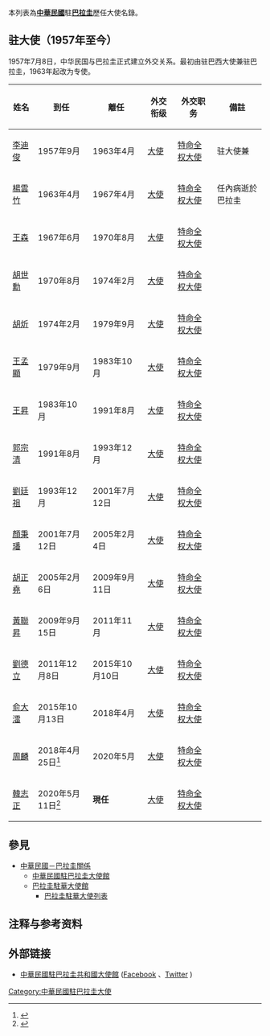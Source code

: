 本列表為'''[[中華民國|中華民國]]'''駐'''[[巴拉圭|巴拉圭]]'''歷任大使名錄。

== {{ROC}}驻{{PRY}}大使（1957年至今） ==
1957年7月8日，中华民国与巴拉圭正式建立外交关系。最初由驻巴西大使兼驻巴拉圭，1963年起改为专使。
{| class="wikitable" 
|- 
!姓名
!到任
!離任
!外交衔级
!外交职务
!colspan="2" | 備註
|-
| [[李迪俊|李迪俊]]
| 1957年9月
| 1963年4月
| [[大使|大使]]
| [[特命全权大使|特命全权大使]]
| 驻{{BRA}}大使兼
|-
| [[楊雲竹|楊雲竹]]
| 1963年4月
| 1967年4月
| [[大使|大使]]
| [[特命全权大使|特命全权大使]]
| 任內病逝於巴拉圭
|-
| [[王森_(中華民國)|王森]]
| 1967年6月
| 1970年8月
| [[大使|大使]]
| [[特命全权大使|特命全权大使]]
| 
|-
| [[胡世勳|胡世勳]]
| 1970年8月
| 1974年2月
| [[大使|大使]]
| [[特命全权大使|特命全权大使]]
| 
|-
| [[胡炘|胡炘]]
| 1974年2月
| 1979年9月
| [[大使|大使]]
| [[特命全权大使|特命全权大使]]
| 
|-
| [[王孟顯|王孟顯]]
| 1979年9月
| 1983年10月
| [[大使|大使]]
| [[特命全权大使|特命全权大使]]
| 
|-
| [[王昇|王昇]]
| 1983年10月
| 1991年8月
| [[大使|大使]]
| [[特命全权大使|特命全权大使]]
| 
|-
| [[郭宗清|郭宗清]]
| 1991年8月
| 1993年12月
| [[大使|大使]]
| [[特命全权大使|特命全权大使]]
| 
|-
| [[劉廷祖|劉廷祖]]
| 1993年12月
| 2001年7月12日
| [[大使|大使]]
| [[特命全权大使|特命全权大使]]
| 
|-
| [[顏秉璠|顏秉璠]]
| 2001年7月12日 
| 2005年2月4日
| [[大使|大使]]
| [[特命全权大使|特命全权大使]]
| 
|-
| [[胡正堯|胡正堯]]
| 2005年2月6日
| 2009年9月11日
| [[大使|大使]]
| [[特命全权大使|特命全权大使]]
| 
|-
| [[黃聯昇|黃聯昇]]
| 2009年9月15日
| 2011年11月
| [[大使|大使]]
| [[特命全权大使|特命全权大使]]
| 
|-
| [[劉德立|劉德立]]
| 2011年12月8日
| 2015年10月10日
| [[大使|大使]]
| [[特命全权大使|特命全权大使]]
| 
|-
| [[俞大㵢|俞大㵢]]
| 2015年10月13日
| 2018年4月
| [[大使|大使]]
| [[特命全权大使|特命全权大使]]
| 
|-
| [[周麟_(外交官)|周麟]]
|2018年4月25日<ref>{{Cite web|url =https://n.yam.com/Article/20180501506291|title =巴拉圭僑界熱情接機歡迎周麟大使抵任|publisher =[[中央社|中央社]]|date =2018-05-01|accessdate =2018-05-01|archive-date =2020-11-06|archive-url =https://web.archive.org/web/20201106010532/https://n.yam.com/Article/20180501506291|dead-url =no}}</ref>
|2020年5月
| [[大使|大使]]
| [[特命全权大使|特命全权大使]]
| 
|-
| [[韓志正|韓志正]]
|2020年5月11日<ref>{{Cite web|url =https://news.ltn.com.tw/news/politics/paper/1372116|title =無外交危機 駐巴拉圭大使 韓志正接任|publisher =[[自由時報|自由時報]]|date =2020-05-11|accessdate =2020-05-17|archive-date =2020-11-27|archive-url =https://web.archive.org/web/20201127062842/https://news.ltn.com.tw/news/politics/paper/1372116|dead-url =no}}</ref>
|'''現任'''
| [[大使|大使]]
| [[特命全权大使|特命全权大使]]
| 
|}

== 參見 ==
* [[中華民國－巴拉圭關係|中華民國－巴拉圭關係]]
**[[中華民國駐巴拉圭大使館|中華民國駐巴拉圭大使館]]
**[[巴拉圭駐華大使館|巴拉圭駐華大使館]]
***[[巴拉圭駐華大使列表|巴拉圭駐華大使列表]]

== 注释与参考资料 ==
{{reflist}}

== 外部链接 ==
* [http://www.taiwanembassy.org/PY/mp.asp?mp=307 中華民國駐巴拉圭共和國大使館] {{Wayback|url=http://www.taiwanembassy.org/PY/mp.asp?mp=307 |date=20160326165430 }}{{zh-tw}}{{es}}([https://www.facebook.com/TWenParaguay/ Facebook] {{Wayback|url=https://www.facebook.com/TWenParaguay/ |date=20190221023100 }}、[https://twitter.com/TW_Paraguay Twitter] {{Wayback|url=https://twitter.com/TW_Paraguay |date=20220119150317 }})

{{中華民國駐外大使}}
[[Category:中華民國駐巴拉圭大使|Category:中華民國駐巴拉圭大使]]